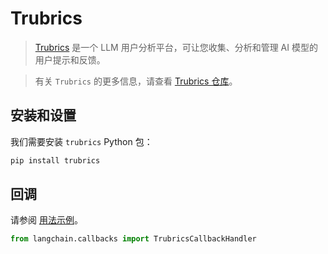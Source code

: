 # Trubrics


>[Trubrics](https://trubrics.com) 是一个 LLM 用户分析平台，可让您收集、分析和管理 AI 模型的用户提示和反馈。

>有关 `Trubrics` 的更多信息，请查看 [Trubrics 仓库](https://github.com/trubrics/trubrics-sdk)。

## 安装和设置

我们需要安装 `trubrics` Python 包：

```bash
pip install trubrics
```


## 回调

请参阅 [用法示例](/docs/integrations/callbacks/trubrics)。

```python
from langchain.callbacks import TrubricsCallbackHandler
```